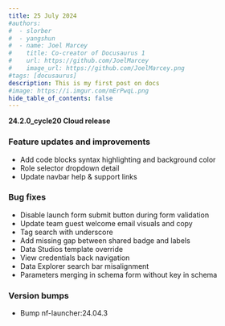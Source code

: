 ```yaml
---
title: 25 July 2024
#authors:
#  - slorber
#  - yangshun
#  - name: Joel Marcey
#    title: Co-creator of Docusaurus 1
#    url: https://github.com/JoelMarcey
#    image_url: https://github.com/JoelMarcey.png
#tags: [docusaurus]
description: This is my first post on docs
#image: https://i.imgur.com/mErPwqL.png
hide_table_of_contents: false
---
```


**24.2.0_cycle20 Cloud release**

### Feature updates and improvements

- Add code blocks syntax highlighting and background color
- Role selector dropdown detail
- Update navbar help & support links

### Bug fixes

- Disable launch form submit button during form validation
- Update team guest welcome email visuals and copy
- Tag search with underscore
- Add missing gap between shared badge and labels
- Data Studios template override
- View credentials back navigation
- Data Explorer search bar misalignment
- Parameters merging in schema form without key in schema

### Version bumps

- Bump nf-launcher:24.04.3